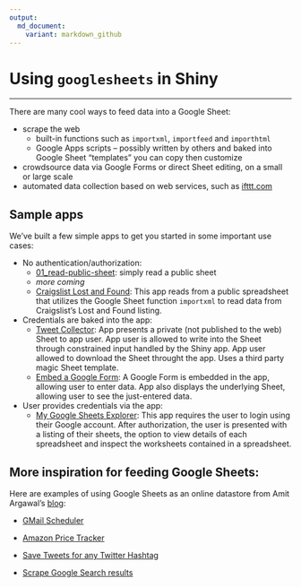 ```yaml
---
output:
  md_document:
    variant: markdown_github
---
```


<!-- README.md is generated from README.Rmd. Please edit that file -->

# Using `googlesheets` in Shiny

---

There are many cool ways to feed data into a Google Sheet:

  * scrape the web
    - built-in functions such as `importxml`, `importfeed` and `importhtml`
    - Google Apps scripts -- possibly written by others and baked into Google Sheet "templates" you can copy then customize
  * crowdsource data via Google Forms or direct Sheet editing, on a small or large scale
  * automated data collection based on web services, such as [ifttt.com](https://ifttt.com)
  
  
## Sample apps

We've built a few simple apps to get you started in some important use cases:

  * No authentication/authorization:
    - [01_read-public-sheet](01_read-public-sheet): simply read a public sheet 
    - *more coming*
    - [Craigslist Lost and Found](craigslist-lost-and-found): This app reads from a public spreadsheet that utilizes the Google Sheet function `importxml` to read data from Craigslist's Lost and Found listing.
  * Credentials are baked into the app:
    - [Tweet Collector](tweet-collector): App presents a private (not published to the web) Sheet to app user. App user is allowed to write into the Sheet through constrained input handled by the Shiny app. App user allowed to download the Sheet throught the app. Uses a third party magic Sheet template.
    - [Embed a Google Form](gs-forms): A Google Form is embedded in the app, allowing user to enter data. App also displays the underlying Sheet, allowing user to see the just-entered data.
  * User provides credentials via the app:
    - [My Google Sheets Explorer](gs-explorer): This app requires the user to login using their Google account. After authorization, the user is presented with a listing of their sheets, the option to view details of each spreadsheet and inspect the worksheets contained in a spreadsheet. 

## More inspiration for feeding Google Sheets:

Here are examples of using Google Sheets as an online datastore from Amit Argawal's [blog](http://www.labnol.org/tag/guide/):

  * [GMail Scheduler](http://www.labnol.org/internet/schedule-gmail-send-later/24867/)
  
  * [Amazon Price Tracker](http://www.labnol.org/internet/amazon-price-tracker/28156/)
  
  * [Save Tweets for any Twitter Hashtag](http://www.labnol.org/internet/save-twitter-hashtag-tweets/6505/)
  
  * [Scrape Google Search results](http://www.labnol.org/internet/google-web-scraping/28450/)
